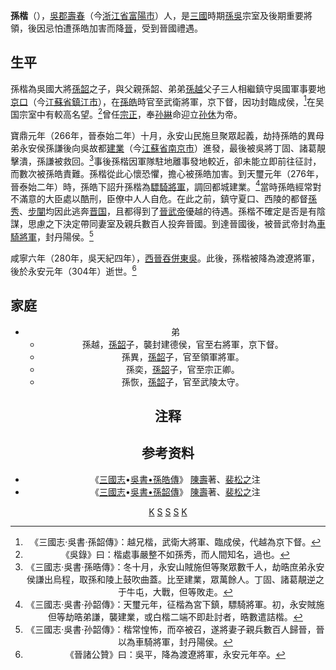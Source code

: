 {{東亞男性歷史人物
|名稱 =孫楷
|國家 =[[孫吳|孫吳]]、[[西晉|西晉]]
|時代 =三國時期至西晉
|主君 =[[孫權|孫權]]、[[孫亮|孫亮]]、[[孫休|孫休]]、[[孫晧|孫晧]]<br/>[[司馬炎|司馬炎]]、[[司馬衷|司馬衷]]、[[司馬倫|司馬倫]]
|最高職務 =車騎將軍
|姓名 =孫楷
|字 = 
|官職 =武衛将军，京下督→車骑将军→渡遼將軍
|封爵 =臨成侯→丹陽侯
|籍貫 =[[吳郡|吳郡]][[壽春|壽春]]（今[[浙江省|浙江省]][[富陽市|富陽市]]）
|出生年=
|逝世年=[[晉惠帝|晉惠帝]][[永安_(西晉)|永安]]元年<br/>304年
|父親=[[孫韶|孫韶]]
|兄弟=右將軍[[孫越|孫越]]<br/>領軍將軍[[孫異|孫異]]<br/>宗正卿[[孫奕|孫奕]]<br/>武陵太守[[孫恢|孫恢]]
|注釋 =
}}

'''孫楷'''（{{bd|？||304年|catIdx=S}}），[[吳郡|吳郡]][[壽春|壽春]]（今[[浙江省|浙江省]][[富陽市|富陽市]]）人，是[[三國|三國]]時期[[孫吳|孫吳]]宗室及後期重要將領，後因忌怕遭孫皓加害而降[[晉朝|晉]]，受到晉國禮遇。

==生平==
孫楷為吳國大將[[孫韶|孫韶]]之子，與父親孫韶、弟弟[[孙越_(东吴)|孫越]]父子三人相繼鎮守吳國軍事要地[[京口|京口]]（今[[江蘇省|江蘇省]][[鎮江市|鎮江市]]），在[[孫皓|孫皓]]時官至武衛將軍，京下督，因功封臨成侯，<ref>《三國志·吳書·孫韶傳》：越兄楷，武衛大將軍、臨成侯，代越為京下督。</ref>在吴国宗室中有較高名望。<ref>《吳錄》曰：楷處事嚴整不如孫秀，而人間知名，過也。</ref>曾任[[宗正|宗正]]，奉[[孙綝|孙綝]]命迎立[[孙休|孙休]]为帝。

寶鼎元年（266年，晉泰始二年）十月，永安山民施旦聚眾起義，劫持孫皓的異母弟永安侯孫謙後向吳故都[[建業|建業]]（今[[江蘇省|江蘇省]][[南京市|南京市]]）進發，最後被吳將丁固、諸葛靚擊潰，孫謙被救回。<ref>《三國志·吳書·孫晧傳》：冬十月，永安山賊施但等聚眾數千人，劫晧庶弟永安侯謙出烏程，取孫和陵上鼓吹曲蓋。比至建業，眾萬餘人。丁固、諸葛靚逆之于牛屯，大戰，但等敗走。</ref>事後孫楷因軍隊駐地離事發地較近，卻未能立即前往征討，而數次被孫皓責難。孫楷從此心懷恐懼，擔心被孫皓加害。到天璽元年（276年，晉泰始二年）時，孫皓下詔升孫楷為[[驃騎將軍|驃騎將軍]]，調回都城建業。<ref>《三國志·吳書·孙韶傳》：天璽元年，征楷為宮下鎮，驃騎將軍。初，永安賊施但等劫晧弟謙，襲建業，或白楷二端不即赴討者，晧數遣詰楷。</ref>當時孫皓經常對不滿意的大臣處以酷刑，臣僚中人人自危。在此之前，鎮守夏口、西陵的都督[[孙秀_(东吴)|孫秀]]、[[步闡|步闡]]均因此逃奔[[西晉|晋国]]，且都得到了[[晉武帝|晉武帝]]優越的待遇。孫楷不確定是否是有陰謀，思慮之下決定帶同妻室及親兵數百人投奔晉國。到達晉國後，被晉武帝封為[[車騎將軍|車騎將軍]]，封丹陽侯。<ref>《三國志·吳書·孙韶傳》：楷常惶怖，而卒被召，遂將妻子親兵數百人歸晉，晉以為車騎將軍，封丹陽侯。</ref>

咸寧六年（280年，吳天紀四年），[[晉滅吳之戰|西晉吞併東吳]]。此後，孫楷被降為渡遼將軍，後於永安元年（304年）逝世。<ref>《晉諸公贊》曰：吳平，降為渡遼將軍，永安元年卒。</ref>

==家庭==
{{Ahnentafel top|入晋后部分东吴宗室世系}}<center>
{{chart/start}}
{{chart| | | | | | | | | |,|-|-|-|-|-|-|-|.| | | | | |}}
{{chart| | | | | | | | |Qi| | | | | |Ji| | | | | |Qi=[[孫羌|孫羌]]|Ji=[[孫堅|孫堅]]}}
{{chart| |,|-|-|-|.| | | |!| | | |,|-|-|-|+|-|-|-|.| |}}
{{chart|He| |So| |Bi| |Ce| |Qu| |Ku|-|-|.| |He=[[孫河|孫河]]|So=□|Bi=[[孫賁|孫賁]]|Ce=[[孫策|孫策]]|Qu=[[孫權|孫權]]|Ku=[[孫匡|孫匡]]}}
{{chart| |!| | | |!| | | |!| | | |,|-|-|-|+|-|-|-|.| | | |!| | | | | |}}
{{chart|Ju| |Sh| |So| |He| |Xi| |Li| |Ta|Ju=[[孫俊|孫俊]]|Sh=[[孫韶|孫韶]]|So=□|He=[[孫和|孫和]]|Xi=[[孫休|孫休]]|Li=[[孫亮|孫亮]]|Ta=[[孙泰_(三国)|孫泰]]}}
{{chart| |!| | | |!| | | |!| | | |!| | | | | | | | | | | |!| | |}}
{{chart|Sh| |Ka| |So| |Ha| | | | | | | | | |Xi|Sh=[[孫慎|孫慎]]|So=□|Ka='''孫楷'''|Ha=[[孫皓|孫皓]]|Xi=[[孙秀_(东吴)|孫秀]]
|boxstyle_Ha=background-color:#dfd;|boxstyle_Xi=background-color:#dfd;|boxstyle_Ka=background-color:#dfd; }}
{{chart| |!| | | | | | | |!| | | |)|-|-|-|v|-|-|-|.| | | |!| |}}
{{chart|Zh| | | | | |Hu| |Ji| |Ch| |Pa| |Ja|Zh=[[孫拯|孫拯]]|Hu=[[孫惠|孫惠]]|Ji=[[孫瑾|孫瑾]]|Ch=[[孫充|孫充]]|Pa=[[孫璠|孫璠]]|Ja=[[孫儉|孫儉]]
|boxstyle_Zh=background-color:#dfd;|boxstyle_Hu=background-color:#dfd;|boxstyle_Ji=background-color:#dfd;|boxstyle_Ch=background-color:#dfd;|boxstyle_Pa=background-color:#dfd;|boxstyle_Ja=background-color:#dfd;}}
{{chart| | | | | | | | | | | | | | | | | | | | | | | | | |!| |}}
{{chart| | | | | | | | | | | | | | | | | | | | | | | | |So|So=□
|boxstyle_So=background-color: #dfd;}}
{{chart| | | | | | | | | | | | | | | | | | | | | | | | | |!| | | | | |}}
{{chart| | | | | | | | | | | | | | | | | | | | | | | | |Gu| | | | |Gu=[[孫晷|孫晷]]
|boxstyle_Gu=background-color: #dfd;}}
{{chart/end}}
{{ahnentafel bottom}}

*弟
**孫越，[[孫韶|孫韶]]子，襲封建德侯，官至右將軍，京下督。
**孫異，[[孫韶|孫韶]]子，官至領軍將軍。 
**孫奕，[[孫韶|孫韶]]子，官至宗正卿。 
**孫恢，[[孫韶|孫韶]]子，官至武陵太守。

==注释==
{{reflist|2}}

==参考资料==
* 《[[三國志|三國志]]•[[s:三國志/卷48|吳書•孫皓傳]]》 [[陳壽|陳壽]]著、[[裴松之|裴松之]]注
* 《[[三國志|三國志]]•[[s:三國志/卷51|吳書•孫韶傳]]》 [[陳壽|陳壽]]著、[[裴松之|裴松之]]注

{{start box}}
{{s-off}}
{{s-before|[[羊祜|羊祜]]}}
{{s-title|[[晉朝|晉朝]][[車騎將軍|車騎將軍]]|276年—？}}
{{s-after|[[楊駿|楊駿]]}}
{{end box}}

[[Category:東吳宗室|K]]
[[Category:東吳軍事人物|S]]
[[Category:东吴列侯|S]]
[[Category:西晋軍事人物|S]]
[[Category:孫姓|K]]